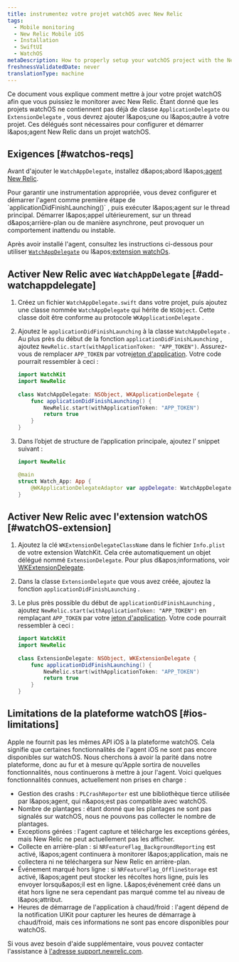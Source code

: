 ```yaml
---
title: instrumentez votre projet watchOS avec New Relic
tags:
  - Mobile monitoring
  - New Relic Mobile iOS
  - Installation
  - SwiftUI
  - WatchOS
metaDescription: How to properly setup your watchOS project with the New Relic agent.
freshnessValidatedDate: never
translationType: machine
---
```


Ce document vous explique comment mettre à jour votre projet watchOS afin que vous puissiez le monitorer avec New Relic. Étant donné que les projets watchOS ne contiennent pas déjà de classe `ApplicationDelegate` ou `ExtensionDelegate` , vous devrez ajouter l&amp;apos;une ou l&amp;apos;autre à votre projet. Ces délégués sont nécessaires pour configurer et démarrer l&amp;apos;agent New Relic dans un projet watchOS.

## Exigences [#watchos-reqs]

Avant d&apos;ajouter le `WatchAppDelegate`, installez d&amp;apos;abord l&amp;apos;[agent New Relic](/docs/mobile-monitoring/new-relic-mobile-ios/installation/spm-installation).

<Callout variant="important">
  Pour garantir une instrumentation appropriée, vous devez configurer et démarrer l&apos;agent comme première étape de `applicationDidFinishLaunching()` , puis exécuter l&amp;apos;agent sur le thread principal. Démarrer l&amp;apos;appel ultérieurement, sur un thread d&amp;apos;arrière-plan ou de manière asynchrone, peut provoquer un comportement inattendu ou instable.
</Callout>

Après avoir installé l&apos;agent, consultez les instructions ci-dessous pour utiliser [`WatchAppDelegate`](#add-watchappdelegate) ou l&amp;apos;[extension watchOs](#watchOS-extension).

## Activer New Relic avec `WatchAppDelegate` [#add-watchappdelegate]

1. Créez un fichier `WatchAppDelegate.swift` dans votre projet, puis ajoutez une classe nommée `WatchAppDelegate` qui hérite de `NSObject`. Cette classe doit être conforme au protocole `WKApplicationDelegate` .

2. Ajoutez le `applicationDidFinishLaunching` à la classe `WatchAppDelegate` . Au plus près du début de la fonction `applicationDidFinishLaunching` , ajoutez `NewRelic.start(withApplicationToken: "APP_TOKEN")`. Assurez-vous de remplacer `APP_TOKEN` par votre[jeton d&apos;application](/docs/mobile-apps/viewing-your-application-token). Votre code pourrait ressembler à ceci :

   ```swift
   import WatchKit
   import NewRelic
       
   class WatchAppDelegate: NSObject, WKApplicationDelegate {
       func applicationDidFinishLaunching() {
           NewRelic.start(withApplicationToken: "APP_TOKEN")
           return true
       }
   }
   ```

3. Dans l’objet de structure de l’application principale, ajoutez l’ snippet suivant :

   ```swift
   import NewRelic

   @main
   struct Watch_App: App {
       @WKApplicationDelegateAdaptor var appDelegate: WatchAppDelegate
   }
   ```

## Activer New Relic avec l&apos;extension watchOS [#watchOS-extension]

1. Ajoutez la clé `WKExtensionDelegateClassName` dans le fichier `Info.plist` de votre extension WatchKit. Cela crée automatiquement un objet délégué nommé `ExtensionDelegate`. Pour plus d&amp;apos;informations, voir [WKExtensionDelegate](https://developer.apple.com/documentation/watchkit/wkextensiondelegate).

2. Dans la classe `ExtensionDelegate` que vous avez créée, ajoutez la fonction `applicationDidFinishLaunching` .

3. Le plus près possible du début de `applicationDidFinishLaunching` , ajoutez `NewRelic.start(withApplicationToken: "APP_TOKEN")` en remplaçant `APP_TOKEN` par votre [jeton d&apos;application](/docs/mobile-apps/viewing-your-application-token). Votre code pourrait ressembler à ceci :

   ```swift
   import WatckKit
   import NewRelic
       
   class ExtensionDelegate: NSObject, WKExtensionDelegate {
       func applicationDidFinishLaunching() {
           NewRelic.start(withApplicationToken: "APP_TOKEN")
           return true
       }
   }
   ```

## Limitations de la plateforme watchOS [#ios-limitations]

Apple ne fournit pas les mêmes API iOS à la plateforme watchOS. Cela signifie que certaines fonctionnalités de l&apos;agent iOS ne sont pas encore disponibles sur watchOS. Nous cherchons à avoir la parité dans notre plateforme, donc au fur et à mesure qu&apos;Apple sortira de nouvelles fonctionnalités, nous continuerons à mettre à jour l&apos;agent. Voici quelques fonctionnalités connues, actuellement non prises en charge :

* Gestion des crashs : `PLCrashReporter` est une bibliothèque tierce utilisée par l&amp;apos;agent, qui n&amp;apos;est pas compatible avec watchOS.
* Nombre de plantages : étant donné que les plantages ne sont pas signalés sur watchOS, nous ne pouvons pas collecter le nombre de plantages.
* Exceptions gérées : l&apos;agent capture et télécharge les exceptions gérées, mais New Relic ne peut actuellement pas les afficher.
* Collecte en arrière-plan : si `NRFeatureFlag_BackgroundReporting` est activé, l&amp;apos;agent continuera à monitorer l&amp;apos;application, mais ne collectera ni ne téléchargera sur New Relic en arrière-plan.
* Événement marqué hors ligne : si `NRFeatureFlag_OfflineStorage` est activé, l&amp;apos;agent peut stocker les récoltes hors ligne, puis les envoyer lorsqu&amp;apos;il est en ligne. L&amp;apos;événement créé dans un état hors ligne ne sera cependant pas marqué comme tel au niveau de l&amp;apos;attribut.
* Heures de démarrage de l&apos;application à chaud/froid : l&apos;agent dépend de la notification UIKit pour capturer les heures de démarrage à chaud/froid, mais ces informations ne sont pas encore disponibles pour watchOS.

Si vous avez besoin d&apos;aide supplémentaire, vous pouvez contacter l&apos;assistance à [l&apos;adresse support.newrelic.com](https://support.newrelic.com).